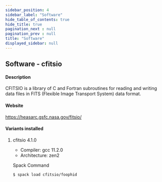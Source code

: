 ```yaml
---
sidebar_position: 4
sidebar_label: "Software"
hide_table_of_contents: true
hide_title: true
pagination_next : null
pagination_prev : null
title: "Software"
displayed_sidebar: null
---
```


## Software - cfitsio


#### Description
CFITSIO is a library of C and Fortran subroutines for reading and writing data files in FITS (Flexible Image Transport System) data format.

#### Website
https://heasarc.gsfc.nasa.gov/fitsio/

#### Variants installed

1. cfitsio 4.1.0

    - Compiler: gcc 11.2.0
    - Architecture: zen2

    Spack Command
    ```bash
    $ spack load cfitsio/foophid
    ```
